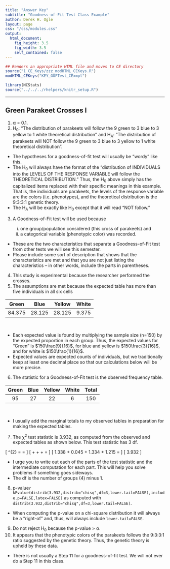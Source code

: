 ```yaml
---
title: "Answer Key"
subtitle: "Goodness-of-Fit Test Class Example"
author: Derek H. Ogle
layout: page
css: "/css/modules.css"
output:
  html_document:
    fig_height: 3.5
    fig_width: 3.5
    self_contained: false
---
```


```r
## Renders an appropriate HTML file and moves to CE directory
source("1_CE_Keys/zzz_modHTML_CEKeys.R")
modHTML_CEKeys("KEY_GOFTest_CExmpl")
```

```r
library(NCStats)
source("../../../rhelpers/knitr_setup.R")
```

----

## Green Parakeet Crosses I

<ol>
<li>&alpha; = 0.1.</li>
<li>H<sub>0</sub>: "The distribution of parakeets will follow the 9 green to 3 blue to 3 yellow to 1 white theoretical distribution" and H<sub>A</sub>: "The distribution of parakeets will NOT follow the 9 green to 3 blue to 3 yellow to 1 white theoretical distribution".</li>
</ol>

<div class="alert alert-warning">
<ul>
  <li>The hypotheses for a goodness-of-fit test will usually be "wordy" like this.</li>
  <li>The H<sub>0</sub> will always have the format of the "distribution of INDIVIDUALS into the LEVELS OF THE RESPONSE VARIABLE will follow the THEORETICAL DISTRIBUTION." Thus, the H<sub>0</sub> above simply has the capitalized items replaced with their specific meanings in this example. That is, the individuals are parakeets, the levels of the response variable are the colors (i.e. phenotypes), and the theoretical distribution is the 9:3:3:1 genetic theory.</li>
  <li>The H<sub>A</sub> will be exactly like H<sub>0</sub> except that it will read "NOT follow."</li>
</ul>
</div>

<ol start="3">
  <li>A Goodness-of-Fit test will be used because</li>
  <ol type="i">
    <li>one group/population considered (this cross of parakeets) and</li>
    <li>a categorical variable (phenotypic color) was recorded.</li>
  </ol>
</ol>

<div class="alert alert-warning">
<ul>
  <li>These are the two characteristics that separate a Goodness-of-Fit test from other tests we will see this semester.</li>
  <li>Please include some sort of description that shows that the characteristics are met and that you are not just listing the characteristics -- in other words, include the parts in parentheses.</li>
</ul>
</div>

<ol start="4">
  <li>This study is experimental because the researcher performed the crosses.</li>
  <li>The assumptions are met because the expected table has more than five individuals in all six cells</li>
</ol>  

| Green  |  Blue  | Yellow | White
|:------:|:------:|:------:|:-----:
| 84.375 | 28.125 | 28.125 | 9.375

<br>

<div class="alert alert-warning">
<ul>
  <li>Each expected value is found by multiplying the sample size (n=150) by the expected proportion in each group. Thus, the expected values for "Green" is $150\frac{9}{16}$, for blue and yellow is $150\frac{3}{16}$, and for white is $150\frac{1}{16}$.</li>
  <li>Expected values are expected counts of individuals, but we traditionally keep at least one decimal place so that our calculations below will be more precise.</li>
</ul>
</div>

<ol start="6">
  <li>The statistic for a Goodness-of-Fit test is the observed frequency table.</li>
</ol>

| Green | Blue | Yellow | White | Total 
|:-----:|:----:|:------:|:-----:|:----:
|   95  |  27  |   22   |   6   |  150

<br>

<div class="alert alert-warning">
  <ul>
  <li>I usually add the marginal totals to my observed tables in preparation for making the expected tables.</li>
  </ul>
</div>

<ol start="7">
  <li>The &chi;<sup>2</sup> test statistic is 3.932, as computed from the observed and expected tables as shown below. This test statistic has 3 df.</li>
</ol>

\[ \chi^{2} = \sum\frac{(obs-exp)^{2}}{exp} = \]
\[ \frac{(95-84.375)^{2}}{84.375} + \frac{(27-28.125)^{2}}{28.125} + \frac{(22-28.125)^{2}}{28.125} + \frac{(6-9.375)^{2}}{9.375} = \]
\[ 1.338 + 0.045 + 1.334 + 1.215 = \]
\[ 3.932 \]

<div class="alert alert-warning">
  <ul>
  <li>I urge you to write out each of the parts of the test statistic and the intermediate computation for each part. This will help you solve problems if something goes sideways.</li>
  <li>The df is the number of groups (4) minus 1.</li>
  </ul>
</div>

<ol start="8">
  <li>p-value`r kPvalue(distrib(3.932,distrib="chisq",df=3,lower.tail=FALSE),include.p=FALSE,latex=FALSE)` as computed with `distrib(3.932,distrib="chisq",df=3,lower.tail=FALSE)`.</li>
</ol>

<div class="alert alert-warning">
  <ul>
  <li>When computing the p-value on a chi-square distribution it will always be a "right-of" and, thus, will always include `lower.tail=FALSE`.</li>
  </ul>
</div>

<ol start="9">
<li>Do not reject H<sub>0</sub> because the p-value &gt; &alpha;.</li>
<li>It appears that the phenotypic colors of the parakeets follows the 9:3:3:1 ratio suggested by the genetic theory. Thus, the genetic theory is upheld by these data.</li>
</ol>

<div class="alert alert-warning">
  <ul>
    <li>There is not usually a Step 11 for a goodness-of-fit test. We will not ever do a Step 11 in this class.</li>
  </ul>
</div>
